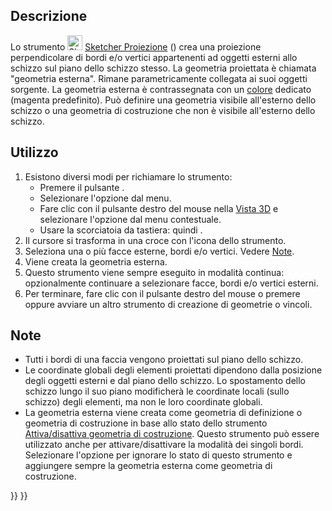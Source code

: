 <languages/>

{{Docnav/it
|[[Sketcher_External/it|Geometria esterna]]
|[[Sketcher_Intersection/it|Intersezione]]
|[[Sketcher_Workbench/it|Sketcher]]
|IconL=Sketcher_External.svg
|IconR=Sketcher_Intersection.svg
|IconC=Workbench_Sketcher.svg
}}

{{GuiCommand/it
|Name=Sketcher Projection
|Name/it=Sketcher Proiezione
|MenuLocation=Schizzo → Strumenti Sketcher → Crea geometria di proiezione esterna
|Workbenches=[[Sketcher_Workbench/it|Sketcher]]
|Shortcut={{KEY|G}} {{KEY|X}}
|Version=1.1
|SeeAlso=[[Sketcher_ToggleConstruction/it|Sketcher Geometria di costruzione]]
}}

<span id="Description"></span>
==Descrizione==

Lo strumento [[Image:Sketcher_Projection.svg|24px]] [[Sketcher_Projection/it|Sketcher Proiezione]] ({{Version/it|1.1}}) crea una proiezione perpendicolare di bordi e/o vertici appartenenti ad oggetti esterni allo schizzo sul piano dello schizzo stesso. La geometria proiettata è chiamata "geometria esterna". Rimane parametricamente collegata ai suoi oggetti sorgente. La geometria esterna è contrassegnata con un [[Sketcher_Preferences/it#Appearance|colore]] dedicato (magenta predefinito). Può definire una geometria visibile all'esterno dello schizzo o una geometria di costruzione che non è visibile all'esterno dello schizzo.

<span id="Usage"></span>
==Utilizzo==

# Esistono diversi modi per richiamare lo strumento:
#* Premere il pulsante {{Button|[[Image:Sketcher_Projection.svg|16px]] [[Sketcher_Projection/it|Crea geometria di proiezione esterna]]}}.
#* Selezionare l'opzione {{MenuCommand|Schizzo → Strumenti Sketcher → [[Image:Sketcher_Projection.svg|16px]] Crea geometria di proiezione esterna}} dal menu.
#* Fare clic con il pulsante destro del mouse nella [[3D_view|Vista 3D]] e selezionare l'opzione {{MenuCommand|[[Image:Sketcher_Projection.svg|16px]] Crea geometria di proiezione esterna}} dal menu contestuale.
#* Usare la scorciatoia da tastiera: {{KEY|G}} quindi {{KEY|X}}.
# Il cursore si trasforma in una croce con l'icona dello strumento.
# Seleziona una o più facce esterne, bordi e/o vertici. Vedere [[#Note|Note]].
# Viene creata la geometria esterna.
# Questo strumento viene sempre eseguito in modalità continua: opzionalmente continuare a selezionare facce, bordi e/o vertici esterni.
# Per terminare, fare clic con il pulsante destro del mouse o premere {{KEY|Esc}} oppure avviare un altro strumento di creazione di geometrie o vincoli.

<span id="Notes"></span>
== Note ==

* Tutti i bordi di una faccia vengono proiettati sul piano dello schizzo.
* Le coordinate globali degli elementi proiettati dipendono dalla posizione degli oggetti esterni e dal piano dello schizzo. Lo spostamento dello schizzo lungo il suo piano modificherà le coordinate locali (sullo schizzo) degli elementi, ma non le loro coordinate globali.
* La geometria esterna viene creata come geometria di definizione o geometria di costruzione in base allo stato dello strumento [[Sketcher_ToggleConstruction/it|Attiva/disattiva geometria di costruzione]]. Questo strumento può essere utilizzato anche per attivare/disattivare la modalità dei singoli bordi. Selezionare l'opzione {{MenuCommand|Modifica → Preferenze... → Sketcher → Generale → Aggiungi sempre geometria esterna come riferimento}} per ignorare lo stato di questo strumento e aggiungere sempre la geometria esterna come geometria di costruzione.


{{Docnav/it
|[[Sketcher_External/it|Geometria esterna]]
|[[Sketcher_Intersection/it|Intersezione]]
|[[Sketcher_Workbench/it|Sketcher]]
|IconL=Sketcher_External.svg
|IconR=Sketcher_Intersection.svg
|IconC=Workbench_Sketcher.svg
}}

{{Sketcher_Tools_navi{{#translation:}}}}
{{Userdocnavi{{#translation:}}}}